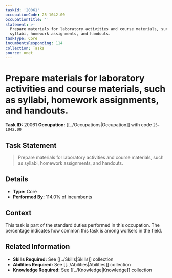 ```yaml
---
taskId: '20061'
occupationCode: 25-1042.00
occupationTitle: ''
statement: >-
  Prepare materials for laboratory activities and course materials, such as
  syllabi, homework assignments, and handouts.
taskType: Core
incumbentsResponding: 114
collection: Tasks
source: onet
---
```

# Prepare materials for laboratory activities and course materials, such as syllabi, homework assignments, and handouts.

**Task ID:** 20061
**Occupation:** [[../Occupations|Occupation]] with code `25-1042.00`

## Task Statement

> Prepare materials for laboratory activities and course materials, such as syllabi, homework assignments, and handouts.

## Details

- **Type:** Core
- **Performed By:** 114.0% of incumbents

## Context

This task is part of the standard duties performed in this occupation. The percentage indicates how common this task is among workers in the field.

## Related Information

- **Skills Required:** See [[../Skills|Skills]] collection
- **Abilities Required:** See [[../Abilities|Abilities]] collection
- **Knowledge Required:** See [[../Knowledge|Knowledge]] collection
